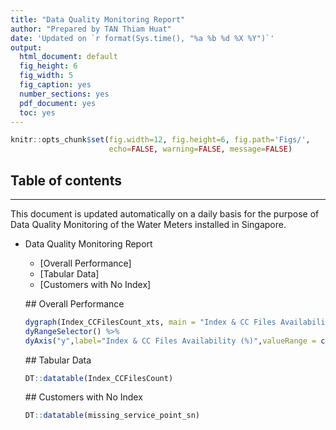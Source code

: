 ```yaml
---
title: "Data Quality Monitoring Report"
author: "Prepared by TAN Thiam Huat"
date: 'Updated on `r format(Sys.time(), "%a %b %d %X %Y")`'
output:
  html_document: default
  fig_height: 6
  fig_width: 5
  fig_caption: yes
  number_sections: yes
  pdf_document: yes
  toc: yes
---
```


```r
knitr::opts_chunk$set(fig.width=12, fig.height=6, fig.path='Figs/',
                      echo=FALSE, warning=FALSE, message=FALSE)
```

## Table of contents
***
This document is updated automatically on a daily basis for the purpose of Data Quality Monitoring of the Water Meters installed in Singapore.

* Data Quality Monitoring Report

    - [Overall Performance]
    - [Tabular Data]
    - [Customers with No Index]

    ## Overall Performance
```r
dygraph(Index_CCFilesCount_xts, main = "Index & CC Files Availability") %>%
  dyRangeSelector() %>%
  dyAxis("y",label="Index & CC Files Availability (%)",valueRange = c(0, 110)) 
```

    ## Tabular Data
```r
DT::datatable(Index_CCFilesCount)
```

    ## Customers with No Index
```r
DT::datatable(missing_service_point_sn)
```
